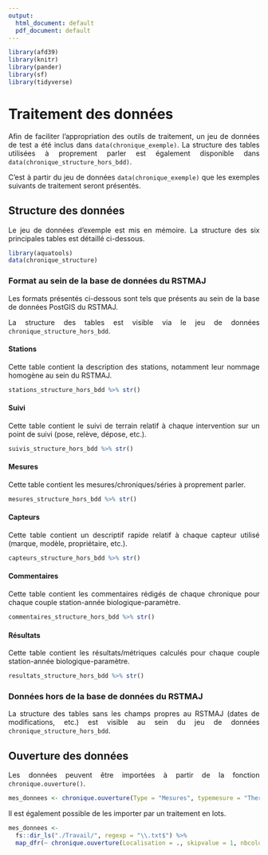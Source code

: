 ```yaml
---
output:
  html_document: default
  pdf_document: default
---
```


```r
library(afd39)
library(knitr)
library(pander)
library(sf)
library(tidyverse)
```

# Traitement des données

<p style="text-align: justify;">
Afin de faciliter l'appropriation des outils de traitement, un jeu de données de test a été inclus dans `data(chronique_exemple)`. La structure des tables utilisées à proprement parler est également disponible dans `data(chronique_structure_hors_bdd)`.
</p>

<p style="text-align: justify;">
C'est à partir du jeu de données `data(chronique_exemple)` que les exemples suivants de traitement seront présentés.
</p>

## Structure des données
<p style="text-align: justify;">
Le jeu de données d'exemple est mis en mémoire. La structure des six principales tables est détaillé ci-dessous.
</p>

```r
library(aquatools)
data(chronique_structure)
```

### Format au sein de la base de données du RSTMAJ {#chronique_structure}
<p style="text-align: justify;">
Les formats présentés ci-dessous sont tels que présents au sein de la base de données PostGIS du RSTMAJ.
</p>

<p style="text-align: justify;">
La structure des tables est visible via le jeu de données `chronique_structure_hors_bdd`.
</p>

#### Stations {#chronique_structure_stations}
<p style="text-align: justify;">
Cette table contient la description des stations, notamment leur nommage homogène au sein du RSTMAJ.
</p>
```r
stations_structure_hors_bdd %>% str()
```

#### Suivi {#chronique_structure_suivi}
<p style="text-align: justify;">
Cette table contient le suivi de terrain relatif à chaque intervention sur un point de suivi (pose, relève, dépose, etc.).
</p>
```r
suivis_structure_hors_bdd %>% str()
```

#### Mesures {#chronique_structure_mesures}
<p style="text-align: justify;">
Cette table contient les mesures/chroniques/séries à proprement parler.
</p>
```r
mesures_structure_hors_bdd %>% str()
```

#### Capteurs {#chronique_structure_capteurs}
<p style="text-align: justify;">
Cette table contient un descriptif rapide relatif à chaque capteur utilisé (marque, modèle, propriétaire, etc.).
</p>
```r
capteurs_structure_hors_bdd %>% str()
```

#### Commentaires {#chronique_structure_commentaires}
<p style="text-align: justify;">
Cette table contient les commentaires rédigés de chaque chronique pour chaque couple station-année biologique-paramètre.
</p>
```r
commentaires_structure_hors_bdd %>% str()
```

#### Résultats {#chronique_structure_resultats}
<p style="text-align: justify;">
Cette table contient les résultats/métriques calculés pour chaque couple station-année biologique-paramètre.
</p>
```r
resultats_structure_hors_bdd %>% str()
```

### Données hors de la base de données du RSTMAJ {#chronique_structure_hors_bdd}
<p style="text-align: justify;">
La structure des tables sans les champs propres au RSTMAJ (dates de modifications, etc.) est visible au sein du jeu de données `chronique_structure_hors_bdd`.
</p>

## Ouverture des données {#chronique_ouverture}

<p style="text-align: justify;">
Les données peuvent être importées à partir de la fonction `chronique.ouverture()`.
</p>

```r
mes_donnees <- chronique.ouverture(Type = "Mesures", typemesure = "Thermie", Localisation = "./data/Mesures/20347223.txt", skipvalue = 1, nbcolonnes = 6, typefichier = ".csv", typedate = "ymd")
```

<p style="text-align: justify;">
Il est également possible de les importer par un traitement en lots.
</p>

```.r
mes_donnees <-
  fs::dir_ls("./Travail/", regexp = "\\.txt$") %>%
  map_dfr(~ chronique.ouverture(Localisation = ., skipvalue = 1, nbcolonnes = 6, typefichier = ".csv", typedate = "ymd"))
```
